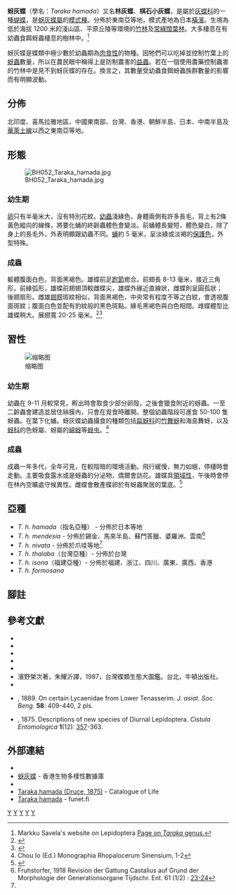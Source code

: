 {{NoteTA
|G1=Butterfly
}}
{{Speciesbox
| genus = Taraka
| species = hamada
| authority = (Druce, 1875)
| image = Taraka hamada.jpg
| image_width = 300px
| image_caption = 雌蝶正在有蚜蟲的葉底產卵
| status = NE
| status_system = iucn3.1
| status_ref = 
| subdivision_ranks = 亞種
| subdivision = 共有6個亞種，詳閱正文。
| synonyms = 
* ''Miletus hamada'' <small>Druce, 1875</small>
* ''Taraka hamada'' <small>Doherty, 1889</small>
}}

'''蚜灰蝶'''（學名：''Taraka hamada''）又名'''林灰蝶'''、'''棋石小灰蝶'''，是屬於[[灰蝶科|灰蝶科]]的一種[[蝴蝶|蝴蝶]]，是[[蚜灰蝶屬|蚜灰蝶屬]]的[[模式種|模式種]]。分佈於東南亞等地，模式產地為日本[[橫濱市|橫濱]]。生境為低於海拔 1200 米的淺山區、平原丘陵等環境的[[竹|竹林]]及[[照葉林|常綠闊葉林]]。大多棲息在有幼蟲食餌蚜蟲棲息的樹林中。<ref name="Savela">Markku Savela's website on Lepidoptera [http://www.funet.fi/pub/sci/bio/life/insecta/lepidoptera/ditrysia/papilionoidea/nymphalidae/miletinae/taraka/index.html Page on ''Taraka'' genus.]</ref>

蚜灰蝶是蝶類中極少數於幼蟲期為[[肉食性|肉食性]]的物種。因牠們可以吃掉並控制竹葉上的[[蚜蟲|蚜蟲]]數量，所以在農民眼中稱得上是防制農害的[[益蟲|益蟲]]。若在一個使用農藥控制蟲害的竹林中是見不到蚜灰蝶的存在。換言之，其數量受幼蟲食餌蚜蟲族群數量的影響而有明顯波動。

== 分佈 ==
北印度、喜馬拉雅地區、中國東南部、台灣、香港、朝鮮半島、日本、中南半島及[[華萊士線|華萊士線]]以西之東南亞等地。

== 形態 ==
[[File:BH052_Taraka_hamada.jpg|thumb]]
=== 幼生期 ===
[[卵|卵]]只有半毫米大，沒有特別花紋。[[幼蟲|幼蟲]]淺綠色，身體兩側有許多長毛，背上有2條黃色縱向的線條，將要化蛹的終齡蟲體色會變淡。前蛹體長變短，體色變白，除了身上的長毛外，外表明顯跟幼蟲不同。[[蛹|蛹]]約 5 毫米，呈淡綠或淡褐的[[保護色|保護色]]，外型特殊。
=== 成蟲 ===
軀體腹面白色，背面黑褐色。雄蝶前足[[跗節|跗節]]癒合。前翅長 8-13 毫米，接近三角形，前緣弧形，雄蝶前翅翅頂較雌蝶尖，雄蝶外緣近直線狀，雌蝶則呈圓孤狀； 後翅扇形。雌雄[[翅膀|翅膀]]斑紋相似，背面黑褐色，中央常有程度不等之白紋，會透視腹面斑紋；腹面白色並配有豹紋般的黑色斑點。緣毛黑褐色與白色相間。䧳蝶體型比雄蝶稍大。展翅寬 20-25 毫米。<ref>{{cite book |last1=Bingham |first1=C.T. |author =Charles Thomas Bingham |title=The Fauna of British India, Including Ceylon and Burma |url=https://archive.org/details/butterflies02bingiala |volume=II |edition=1st |publisher= Taylor and Francis, Ltd. |location=London |year=1907 }}</ref><ref name="Haribal">{{cite book |last=Haribal |first=Meena |title=The Butterflies of Sikkim Himalaya and Their Natural History |location=Gangtok, Sikkim, India |publisher=Sikkim Nature Conservation Foundation |year=1992 |pages=92-93, ser no 111 }}</ref>

== 習性 ==
[[File:Taraka_haimada_thalaba.jpg|缩略图]]
=== 幼生期 ===
幼蟲在 9-11 月較常見，孵出時會取食少部分卵殻，之後會獵食附近的蚜蟲。一至二齡蟲會建造並居住絲膜內，只會在覓食時離開。整個幼蟲階段可進食 50-100 隻蚜蟲。在葉下化蛹。蚜灰蝶幼蟲攝食的種類包括[[扁蚜科|扁蚜科]]的[[竹舞蚜|竹舞蚜]]和海島舞蚜，以及[[蚜科|蚜科]]的色蚜屬、蚜屬的[[綿蚜|綿蚜]]等[[蚜虫|蚜虫]]。<ref>Chou Io (Ed.) Monographia Rhopalocerum Sinensium, 1-2</ref>
=== 成蟲 ===
成蟲一年多代，全年可見，在較陰暗的環境活動。飛行緩慢，無力如蛾，停棲時會走動。主要吸食露水或是蚜蟲的分泌物，偶爾會訪花。雄蝶具[[領域_(動物)|領域性]]，午後時會停在林內空曠處守候異性。雌蝶會散產蝶卵於有蚜蟲聚居的葉底。<ref name="Wynter-Blyth">{{cite book|last=Wynter-Blyth |first=Mark Alexander |title=Butterflies of the Indian Region |url=https://books.google.com/books?id=yEkgAQAAMAAJ |year=1957 |location=Bombay, India |publisher=Bombay Natural History Society |isbn=978-8170192329 |page=258 }}</ref>

== 亞種 ==
* ''T. h. hamada''（指名亞種） - 分佈於日本等地
* ''T. h. mendesia'' - 分佈於錫金、馬來半島、蘇門答臘、婆羅洲、雲南<ref name=f>Fruhstorfer, 1918 Revision der Gattung Castalius auf Grund der Morphologie der Generationsorgane Tijdschr. Ent. 61 (1/2) : [http://archive.org/stream/tijdschriftvoore611918nede#page/23/mode/1up 23-24]</ref>
* ''T. h. nivata'' - 分佈於爪哇等地<ref name=f/>
* ''T. h. thalaba''（台灣亞種）- 分佈於台灣
* ''T. h. isona''（福建亞種）- 分佈於福建、浙江、四川、廣東、廣西、香港
* ''T. h. formosana''

== 腳註 ==
{{reflist}}

== 參考文獻 ==
* {{Cite book | author = 呂至堅 陳建仁 | title = 蝴蝶生活史圖鑑 | location = 台灣 | publisher = 晨星出版有限公司 | page = 210 | date = 2014年3月23日  | ISBN = 9789861777849 }}
* {{Cite book | author = 徐堉峰 | title = 臺灣蝴蝶圖鑑．中【灰蝶】 | location = 台灣 | publisher = 晨星出版有限公司 | page = 12-14 | date = 2013年2月10日 | ISBN = 9789861776705 }}
* {{Cite book | author = 楊建業 饒戈 丘紹文 | title = 香港蝴蝶圖誌（卷二） | location = 香港 | publisher = 香港鱗翅目學會 | page = 208-209 | date = 2007年12月 |ISBN = 978-962-86943-3-4 }}
* {{Cite book | author = 羅益奎 許永亮 | title = 郊野情報蝴蝶篇 | location = 香港 | publisher = 漁農自然護理署 | page = 268-269 | date = 2004年 | ISBN = 9621428432 }}
* {{Cite book | author = 王敏 范驍凌 | title = 中國灰蝶志 | location = 中國 鄭州 | publisher = 河南科學技術出版社 | page = 14 | date = 2002-04 | ISBN = 7534923840}}
* 濱野榮次著，朱耀沂譯，1987，台灣蝶類生態大圖鑑。台北，牛頓出版社。
* {{Cite book | author = Bascombe, M.J., Johnston, G. & Bascombe, F.S. | title = The Butterflies of Hong Kong | location = 倫敦 | publisher = Academic Press | page = 201-203 | date = 1999年 | ISBN = 9780120802906 }}
*{{aut|Doherty, W.}}, 1889. On certain Lycaenidae from Lower Tenasserim. ''J. asiat. Soc. Beng''. '''58''': 409-440, 2 pls.
*{{aut|Druce, H.}}, 1875. Descriptions of new species of Diurnal Lepidoptera. ''Cistula Entomologica'' '''1'''(12): [http://www.archive.org/stream/cistulaentomolog1186976lond#page/356/mode/2up 357]-363.

== 外部連結 ==
* {{Commonscat-inline|Taraka hamada|蚜灰蝶}}
* [http://www.afcd.gov.hk/tc_chi/conservation/hkbiodiversity/database/popup_record.asp?id=2502&lang=tc 蚜灰蝶] {{Wayback|url=http://www.afcd.gov.hk/tc_chi/conservation/hkbiodiversity/database/popup_record.asp?id=2502&lang=tc |date=20180626085834 }} - 香港生物多樣性數據庫 {{zh-hk}}
* {{TaiBNET| zh=蚜灰蝶 | id=345788}}
* [http://www.catalogueoflife.org/col/details/species/id/e31c0fc2c43e7025bed20147e33b2b57 Taraka hamada (Druce, 1875)] {{Wayback|url=http://www.catalogueoflife.org/col/details/species/id/e31c0fc2c43e7025bed20147e33b2b57 |date=20170202040612 }} - Catalogue of Life {{en}} 
* [http://ftp.funet.fi/pub/sci/bio/life/insecta/lepidoptera/ditrysia/papilionoidea/lycaenidae/miletinae/taraka/#hamada Taraka hamada] {{Wayback|url=http://ftp.funet.fi/pub/sci/bio/life/insecta/lepidoptera/ditrysia/papilionoidea/lycaenidae/miletinae/taraka/#hamada |date=20210115214759 }} - funet.fi
{{taxonbar|from= Q1356980}}

[[Category:1875年描述的昆虫|Y]]
[[Category:蚜灰蝶屬|Y]]
[[Category:香港動物|Y]]
[[Category:中國蝴蝶|Y]]
[[Category:臺灣蝴蝶|Y]]